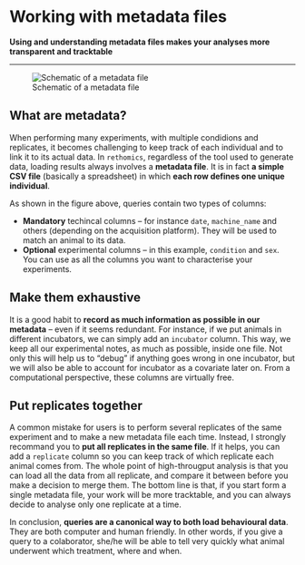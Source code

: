 # Working with metadata files{#metadata -}



**Using and understanding metadata files makes your analyses more transparent and tracktable**

---------------------------

![Schematic of a metadata file](assets/metadata.png)


## What are metadata?{-}
When performing many experiments, with multiple condidions and replicates,
it becomes challenging to keep track of each individual and to link it to its actual data.
In `rethomics`, regardless of the tool used to generate data, loading results always involves a **metadata file**.
It is in fact **a simple CSV file** (basically a spreadsheet) in which **each row defines one unique individual**.

As shown in the figure above, queries contain two types of columns:

* **Mandatory** techincal columns --  for instance `date`, `machine_name` and others (depending on the acquisition platform). They will be used to match an animal to its data.
* **Optional** experimental columns -- in this example, `condition` and `sex`. You can use as all the columns you want to characterise your experiments.


## Make them exhaustive{-}
It is a good habit to **record as much information as possible in our metadata** -- even if it seems redundant.
For instance, if we put animals in different incubators, we can simply add an `incubator` column.
This way, we keep all our experimental notes, as much as possible, inside one file.
Not only this will help us to "debug" if anything goes wrong in one incubator, but we will also be able to account for incubator as a covariate later on. From a computational perspective, these columns are virtually free.


## Put replicates together{-}

A common mistake for users is to perform several replicates of the same experiment and to make a new metadata file each time. Instead, I strongly recommand you to **put all replicates in the same file**. If it helps,
you can add a `replicate` column so you can keep track of which replicate each animal comes from.
The whole point of high-througput analysis is that you can load all the data from all replicate, and compare it between before you make a decision to merge them. The bottom line is that, if you start form a single metadata file, your work will be more tracktable, and you can always decide to analyse only one replicate at a time.


In conclusion, **queries are a canonical way to both load behavioural data**.
They are both computer and human friendly. In other words, if you give a query to a colaborator, she/he will be able to tell very quickly what animal underwent which treatment, where and when.
